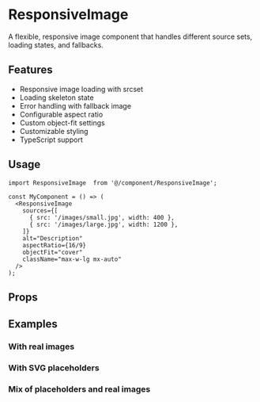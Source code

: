
<Meta of={ResponsiveImageStories} />

# ResponsiveImage

A flexible, responsive image component that handles different source sets, loading states, and fallbacks.

## Features

- Responsive image loading with srcset
- Loading skeleton state
- Error handling with fallback image
- Configurable aspect ratio
- Custom object-fit settings
- Customizable styling
- TypeScript support

## Usage

```tsx
import ResponsiveImage  from '@/component/ResponsiveImage';

const MyComponent = () => (
  <ResponsiveImage
    sources={[
      { src: '/images/small.jpg', width: 400 },
      { src: '/images/large.jpg', width: 1200 },
    ]}
    alt="Description"
    aspectRatio={16/9}
    objectFit="cover"
    className="max-w-lg mx-auto"
  />
);
```

## Props

<ArgTypes of={ResponsiveImageStories} />

## Examples

### With real images

<Story of={ResponsiveImageStories.WithRealImages} />

### With SVG placeholders

<Story of={ResponsiveImageStories.WithPlaceholders} />

### Mix of placeholders and real images

<Story of={ResponsiveImageStories.MixedImages} />


